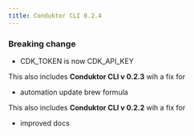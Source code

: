 ```yaml
---
title: Conduktor CLI 0.2.4
---
```



### Breaking change
- CDK_TOKEN is now CDK_API_KEY

This also includes **Conduktor CLI v 0.2.3** wih a fix for
- automation update brew formula

This also includes **Conduktor CLI v 0.2.2** wih a fix for
- improved docs
